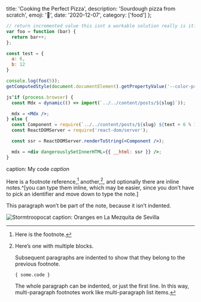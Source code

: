   title: 'Cooking the Perfect Pizza',
  description: 'Sourdough pizza from scratch',
  emoji: '🍕',
  date: '2020-12-07',
  category: ['food']
};

``` jsx JSX
// return incremented value this isnt a workable solution really is it?
var foo = function (bar) {
  return bar++;
};

const test = {
  a: 6,
  b: 12
}

console.log(foo(5));
getComputedStyle(document.documentElement).getPropertyValue('--color-primary');

js^if (process.browser) {
  const Mdx = dynamic(() => import(`../../content/posts/${slug}`));

  mdx = <Mdx />;
} else {
  const Component = require(`../../content/posts/${slug} ${text + 6 % 100}`).default;
  const ReactDOMServer = require('react-dom/server');

  const ssr = ReactDOMServer.renderToString(<Component />);

  mdx = <div dangerouslySetInnerHTML={{ __html: ssr }} />;
}
```
caption: My code *caption*

Here is a footnote reference,[^b]
another,[^longnote],
and optionally there are inline
notes.^[you can type them inline, which may be easier, since you don’t
have to pick an identifier and move down to type the note.]

[^b]: Here is the footnote.

[^longnote]: Here’s one with multiple blocks.

    Subsequent paragraphs are indented to show that they
belong to the previous footnote.

        { some.code }

    The whole paragraph can be indented, or just the first
    line.  In this way, multi-paragraph footnotes work like
    multi-paragraph list items.

This paragraph won’t be part of the note, because it
isn’t indented.

![Stormtroopocat](https://images.unsplash.com/photo-1564415900645-30612d54dd0c?ixlib=rb-1.2.1&auto=format&fit=crop&w=2852&q=80 'The Stormtroopocat')
caption: Oranges en La Mezquita de Sevilla

